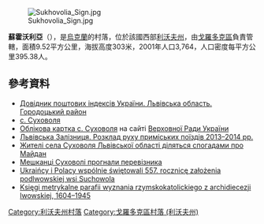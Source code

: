 {{coord|49|49|48|N|23|50|36|E|scale:100000|display=title}}

[[Image:Sukhovolia_Sign.jpg|right]]

'''蘇霍沃利亞'''（{{lang-uk|Суховоля}}），是[[烏克蘭|烏克蘭]]的村落，位於該國西部[[利沃夫州|利沃夫州]]，由[[戈羅多克區|戈羅多克區]]負責管轄，面積9.52平方公里，海拔高度303米，2001年人口3,764，人口密度每平方公里395.38人。

==參考資料==
*[http://www.uaidx.com/13/301/index Довідник поштових індексів України. Львівська область. Городоцький район]{{Wayback|url=http://www.uaidx.com/13/301/index |date=20161001112734 }}
* [http://w1.c1.rada.gov.ua/pls/z7503/A005?rf7571=19402 с. Суховоля]
* [http://w1.c1.rada.gov.ua/pls/z7503/A005?rf7571=19402 Облікова картка с. Суховоля] на сайті [[ВРУ|Верховної Ради України]]
* [http://railway.lviv.ua/schedule/suburban/ Львівська Залізниця. Розклад руху приміських поїздів 2013–2014 рр.] {{Wayback|url=http://railway.lviv.ua/schedule/suburban/ |date=20210507192433 }}
* [http://kray-ua.info/8258-zhiteli-sela-suhovolya-lvivskoyi-oblasti-dilyatsya-spogadami-pro-maydan/ Жителі села Суховоля Львівської області діляться спогадами про Майдан]{{Wayback|url=http://kray-ua.info/8258-zhiteli-sela-suhovolya-lvivskoyi-oblasti-dilyatsya-spogadami-pro-maydan/ |date=20141226162359 }}
* [http://galinfo.com.ua/news/172303.html Мешканці Суховолі прогнали перевізника] {{Wayback|url=http://galinfo.com.ua/news/172303.html |date=20141226162430 }}
* [http://zik.ua/pl/news/2010/07/26/238623 Ukraińcy i Polacy wspólnie świętowali 557. rocznicę założenia podlwowskiej wsi Suchowola] {{Wayback|url=http://zik.ua/pl/news/2010/07/26/238623 |date=20141226155051 }}
* [https://web.archive.org/web/20141226160329/http://www.agad.archiwa.gov.pl/pomoce/KMLw301.xml Księgi metrykalne parafii wyznania rzymskokatolickiego z archidiecezji lwowskiej, 1604–1945]

{{DEFAULTSORT:Суховоля}}
[[Category:利沃夫州村落|Category:利沃夫州村落]]
[[Category:戈羅多克區村落_(利沃夫州)|Category:戈羅多克區村落 (利沃夫州)]]


{{Lviv-geo-stub}}